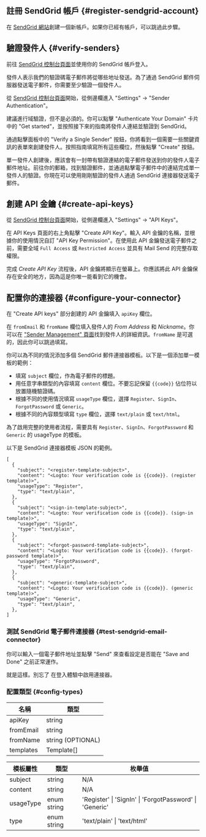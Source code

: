 ## 註冊 SendGrid 帳戶 \{#register-sendgrid-account}

在 [SendGrid 網站](https://app.sendgrid.com/)創建一個新帳戶。如果你已經有帳戶，可以跳過此步驟。

## 驗證發件人 \{#verify-senders}

前往 [SendGrid 控制台頁面](https://app.sendgrid.com/)並使用你的 SendGrid 帳戶登入。

發件人表示我們的驗證碼電子郵件將從哪些地址發送。為了通過 SendGrid 郵件伺服器發送電子郵件，你需要至少驗證一個發件人。

從 [SendGrid 控制台頁面](https://app.sendgrid.com/)開始，從側邊欄進入 "Settings" -> "Sender Authentication"。

建議進行域驗證，但不是必須的。你可以點擊 "Authenticate Your Domain" 卡片中的 "Get started"，並按照接下來的指南將發件人連結並驗證到 SendGrid。

通過點擊面板中的 "Verify a Single Sender" 按鈕，你將看到一個需要一些關鍵資訊的表單來創建發件人。按照指南填寫所有這些欄位，然後點擊 "Create" 按鈕。

單一發件人創建後，應該會有一封帶有驗證連結的電子郵件發送到你的發件人電子郵件地址。前往你的郵箱，找到驗證郵件，並通過點擊電子郵件中的連結完成單一發件人的驗證。你現在可以使用剛剛驗證的發件人通過 SendGrid 連接器發送電子郵件。

## 創建 API 金鑰 \{#create-api-keys}

從 [SendGrid 控制台頁面](https://app.sendgrid.com/)開始，從側邊欄進入 "Settings" -> "API Keys"。

在 API Keys 頁面的右上角點擊 "Create API Key"。輸入 API 金鑰的名稱，並根據你的使用情況自訂 "API Key Permission"。在使用此 API 金鑰發送電子郵件之前，需要全域 `Full Access` 或 `Restricted Access` 並具有 Mail Send 的完整存取權限。

完成 _Create API Key_ 流程後，API 金鑰將顯示在螢幕上。你應該將此 API 金鑰保存在安全的地方，因為這是你唯一能看到它的機會。

## 配置你的連接器 \{#configure-your-connector}

在 "Create API keys" 部分創建的 API 金鑰填入 `apiKey` 欄位。

在 `fromEmail` 和 `fromName` 欄位填入發件人的 _From Address_ 和 _Nickname_。你可以在 ["Sender Management" 頁面](https://mc.sendgrid.com/senders)找到發件人的詳細資訊。`fromName` 是可選的，因此你可以跳過填寫。

你可以為不同的情況添加多個 SendGrid 郵件連接器模板。以下是一個添加單一模板的範例：

- 填寫 `subject` 欄位，作為電子郵件的標題。
- 用任意字串類型的內容填寫 `content` 欄位。不要忘記保留 `{{code}}` 佔位符以放置隨機驗證碼。
- 根據不同的使用情況填寫 `usageType` 欄位，選擇 `Register`、`SignIn`、`ForgotPassword` 或 `Generic`。
- 根據不同的內容類型填寫 `type` 欄位，選擇 `text/plain` 或 `text/html`。

為了啟用完整的使用者流程，需要具有 `Register`、`SignIn`、`ForgotPassword` 和 `Generic` 的 usageType 的模板。

以下是 SendGrid 連接器模板 JSON 的範例。

```jsonc
[
  {
    "subject": "<register-template-subject>",
    "content": "<Logto: Your verification code is {{code}}. (register template)>",
    "usageType": "Register",
    "type": "text/plain",
  },
  {
    "subject": "<sign-in-template-subject>",
    "content": "<Logto: Your verification code is {{code}}. (sign-in template)>",
    "usageType": "SignIn",
    "type": "text/plain",
  },
  {
    "subject": "<forgot-password-template-subject>",
    "content": "<Logto: Your verification code is {{code}}. (forgot-password template)>",
    "usageType": "ForgotPassword",
    "type": "text/plain",
  },
  {
    "subject": "<generic-template-subject>",
    "content": "<Logto: Your verification code is {{code}}. (generic template)>",
    "usageType": "Generic",
    "type": "text/plain",
  },
]
```

### 測試 SendGrid 電子郵件連接器 \{#test-sendgrid-email-connector}

你可以輸入一個電子郵件地址並點擊 "Send" 來查看設定是否能在 "Save and Done" 之前正常運作。

就是這樣。別忘了 <MainSiteUrl href="/connectors/email-connectors/#enable-email-sign-up-or-sign-in">在登入體驗中啟用連接器</MainSiteUrl>。

### 配置類型 \{#config-types}

| 名稱      | 類型              |
| --------- | ----------------- |
| apiKey    | string            |
| fromEmail | string            |
| fromName  | string (OPTIONAL) |
| templates | Template[]        |

| 模板屬性  | 類型        | 枚舉值                                                  |
| --------- | ----------- | ------------------------------------------------------- |
| subject   | string      | N/A                                                     |
| content   | string      | N/A                                                     |
| usageType | enum string | 'Register' \| 'SignIn' \| 'ForgotPassword' \| 'Generic' |
| type      | enum string | 'text/plain' \| 'text/html'                             |
